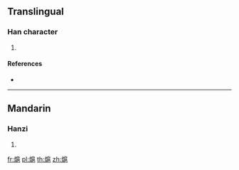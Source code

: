 {{character info/new}}
==Translingual==

===Han character===
{{Han char|rn=86|rad=火|as=11|sn=15|four=92817|canj=FHSU,FISU}}

# {{defn|Han|sort=火11}}

====References====
* {{Han ref|kx=0680.360|dkj=19347|dj=1092.120|hdz=32229.170|uh=71A9|ud=29097|bh=E668|bd=58984}}

----

==Mandarin==

===Hanzi===
{{cmn-hanzi|pin=[[āo]] ([[ao1]]), [[hù]] ([[hu4]])|wg=ao<sup>1</sup>, hu<sup>4</sup>}}

# {{defn|lang=cmn|sort=火11}}

[[fr:熩]]
[[pl:熩]]
[[th:熩]]
[[zh:熩]]
